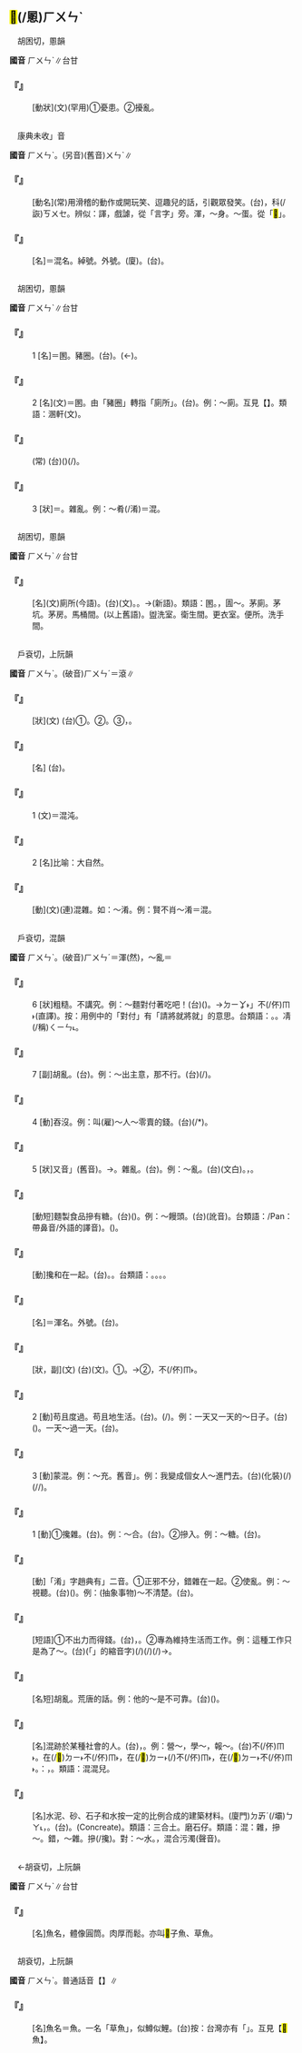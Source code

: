 
==<mark>&#xf9a69;</mark>(/慁)<rt>ㄏㄨㄣˋ</rt>==

　胡困切，慁韻

'''國音''' <rt>ㄏㄨㄣˋ</rt>∥台甘

    

==='''『{{ruby|<mark>&#xf9a69;</mark>|ㄏㄨㄣˋ}}』'''===
: [動狀](文)(罕用)①憂患。②擾亂。
    

=={{ruby|諢|ㄏㄨㄣˋ}}==

　康典未收{{ruby|「|ㄏㄨㄣˋ}}」音

'''國音''' <rt>ㄏㄨㄣˋ</rt>。(另音)(舊音)<rt>ㄨㄣˋ</rt>∥

    

==='''『{{ruby|插|ㄔㄚ}}{{ruby|科|ㄎㄜ}}{{ruby|打|ㄉㄚˇ}}{{ruby|諢|ㄏㄨㄣˋ}}』'''===
: [動名](常)用滑稽的動作或開玩笑、逗趣兒的話，引觀眾發笑。(台){{ruby|落|ㄌㄜㆷ ͘}}{{ruby|科|ㄎㄨㆤ}}，{{ruby|扑|ㄆㄚㆷ}}{{ruby|笑|ㄑㄧㄜ˪}}科(/詼)<rt>ㄎㄨㆤ</rt>。辨似：諢，戲謔，從「言字」旁。渾，～身。～蛋。從「<mark>&#xf925e;</mark>」。
    

==='''『{{ruby|諢|ㄏㄨㄣˋ}}{{ruby|名|ㄇㄧㄥˊ}}』'''===
: [名]＝混名。綽號。外號。(廈){{ruby|體|ㄊㆤˋ/ㄊㄨㆤˋ}}{{ruby|號|ㄏㄜ˫}}。(台){{ruby|綽|ㄑㄧㆦㆶ/ㄑㄧㄚㆶ}}{{ruby|號|ㄏㄜ˫}}。
    

=={{ruby|溷|ㄏㄨㄣˋ}}==

　胡困切，慁韻

'''國音''' <rt>ㄏㄨㄣˋ</rt>∥台甘

    

==='''『{{ruby|溷|ㄏㄨㄣˋ}}』'''===
:1  [名]＝圂。豬圈。(台){{ruby|飼|ㄑㄧ˫}}{{ruby|豬|ㄉㄨ/ㄉㄧ}}{{ruby|丌|ㆤ}}{{ruby|所|ㄙㆦˋ}}{{ruby|在|ㄗㄞ˫}}。{{ruby|豬|ㄉㄧ}}{{ruby|椆|ㄉㄧㄠˊ}}(←{{ruby|牢|ㄌㄜˊ}})。
    

==='''『{{ruby|溷|ㄏㄨㄣˋ}}』'''===
:2  [名](文)＝圂。由「豬圈」轉指「廁所」。(台){{ruby|屎|ㄙㄞˋ}}{{ruby|礜|ㄏㄚㆷ}}。例：～廁。互見【{{ruby|圂|ㄏㄨㄣˋ}}】。類語：溷軒(文)。
    

==='''『{{ruby|溷|ㄏㄨㄣˋ}}{{ruby|濁|ㄓㄨㄛˊ}}{{ruby|不|ㄅㄨˋ}}{{ruby|堪|ㄎㄢ}}』'''===
: (常) (台)({{ruby|真|ㄐㄧㄣ}}{{ruby|誠|ㄐㄧㆩˊ}}){{ruby|垃|ㄌㄚㆷ}}{{ruby|圾|ㄙㄚㆴ}}(/{{ruby|儠|ㄌㄚㆴ ͘}}{{ruby|<mark>&#xffd78;</mark>|ㄙㄚㆴ}})。
    

==='''『{{ruby|溷|ㄏㄨㄣˋ}}』'''===
:3  [狀]＝{{ruby|混|ㄏㄨㄣˋ}}。雜亂。例：～肴(/淆)＝混{{ruby|淆|ㄧㄠˊ/ㄒㄧㄠˊ}}。
    

=={{ruby|圂|ㄏㄨㄣˋ}}==

　胡困切，慁韻

'''國音''' <rt>ㄏㄨㄣˋ</rt>∥台甘

    

==='''『{{ruby|圂|ㄏㄨㄣˋ}}』'''===
: [名](文)廁所(今語)。(台)(文){{ruby|廁|ㄘㆤ˪}}{{ruby|所|ㄙㆦˋ}}。{{ruby|屎|ㄙㄞˋ}}{{ruby|礜|ㄏㄚㆶ}}。→{{ruby|便|ㄅㄧㄢ˫}}{{ruby|所|ㄙㆦˋ}}(新語)。類語：圂。{{ruby|溷|ㄏㄨㄣˋ}}，圊～。茅廁。茅坑。茅房。馬桶間。(以上舊語)。盥洗室。衛生間。更衣室。便所。洗手間。
    

=={{ruby|渾|ㄏㄨㄣˋ}}==

　戶袞切，上阮韻

'''國音''' <rt>ㄏㄨㄣˋ</rt>。(破音)<rt>ㄏㄨㄣˊ</rt>{{ruby|。|ㄍㄨㄣˇ}}＝滾∥

    

==='''『{{ruby|渾|ㄏㄨㄣˋ}}{{ruby|渾|ㄏㄨㄣˋ}}』'''===
: [狀](文) (台)①{{ruby|真|ㄐㄧㄣ}}{{ruby|大|ㄉㄨㄚ˫}}{{ruby|丌|ㆤ}}{{ruby|款|ㄎㄨㄢˋ}}。②{{ruby|紛|ㄏㄨㄣ}}{{ruby|亂|ㄌㄨㄢ˫}}{{ruby|丌|ㆤ}}{{ruby|款|ㄎㄨㄢˋ}}。③{{ruby|純|ㄙㄨㄣˊ}}{{ruby|樸|ㄆㆦㆶ}}，{{ruby|樸|ㄆㆦㆶ}}{{ruby|實|ㄒㄧㆵ ͘}}{{ruby|丌|ㆤ}}{{ruby|款|ㄎㄨㄢˋ}}。
    

==='''『{{ruby|渾|ㄏㄨㄣˋ}}{{ruby|天|ㄊㄧㄢ}}{{ruby|儀|ㄧˊ}}』'''===
: [名] (台){{ruby|古|ㄍㆦˋ}}{{ruby|代|ㄉㄞ˫}}{{ruby|觀|ㄍㄨㄢ}}{{ruby|測|ㄑㄧㆤㆶ}}{{ruby|天|ㄊㄧㄢ}}{{ruby|文|ㆠㄨㄣˊ}}{{ruby|丌|ㆤ}}{{ruby|儀|ㆣㄧˊ}}{{ruby|器|ㄎㄧ˪}}。
    

==='''『{{ruby|渾|ㄏㄨㄣˋ}}{{ruby|沌|ㄉㄨㄣˋ}}』'''===
:1  (文)＝混沌。
    

==='''『{{ruby|渾|ㄏㄨㄣˋ}}{{ruby|沌|ㄉㄨㄣˋ}}』'''===
:2  [名]比喻：大自然。
    

==='''『{{ruby|渾|ㄏㄨㄣˋ}}』'''===
: [動](文)(連)混雜。如：～淆。例：賢不肖～淆＝混{{ruby|淆|ㄧㄠˊ/ㄒㄧㄠˊ}}。
    

=={{ruby|混|ㄏㄨㄣˋ}}==

　戶袞切，混韻

'''國音''' <rt>ㄏㄨㄣˋ</rt>。(破音)<rt>ㄏㄨㄣˊ</rt>＝渾(然){{ruby|。|ㄏㄨㄣˇ}}，～亂{{ruby|。|ㄍㄨㄣˇ}}＝

    

==='''『{{ruby|混|ㄏㄨㄣˋ}}』'''===
:6  [狀]粗糙。不講究。例：～麵對付著吃吧！(台){{ruby|粗|ㄘㆦ}}{{ruby|麵|ㄇㄧ˫}}({{ruby|無|ㆠㄜˊ}}{{ruby|好|ㄏㄜˋ}}{{ruby|食|ㄐㄧㄚㆷ ͘}}){{ruby|請|ㄑㄧㆩˋ}}{{ruby|汝|ㄌㄧˋ}}{{ruby|罔|ㆠㆲˋ}}{{ruby|共|ㄍㄚ˫}}{{ruby|食|ㄐㄧㄚㆷ ͘}}。{{ruby|粗|ㄘㆦ}}{{ruby|麵|ㄇㄧ˫}}{{ruby|而|ㆢㄧˊ/ㄌㄧˊ}}{{ruby|已|ㄧˋ}}→{{ruby|「|ㄋㄧㄚ˫}}<rt>ㄉㄧㆩ˫</rt>」不(/伓)<rt>ㆬ˫</rt>{{ruby|通|ㄊㄤ}}{{ruby|棄|ㄎㄧ˪}}{{ruby|嫌|ㄏㄧㆰˊ}}(直譯)。按：用例中的「對付」有「請將就將就」的意思。台類語：{{ruby|忍|ㄌㄧㆬˋ}}{{ruby|耐|ㄋㄞ˫}}{{ruby|食|ㄐㄧㄚㆷ ͘}}。{{ruby|勉|ㆠㄧㄢˋ}}{{ruby|強|ㄍㄧㆲˊ}}{{ruby|食|ㄐㄧㄚㆷ ͘}}。凊(/稱)<rt>ㄑㄧㄣ˪</rt>{{ruby|彩|ㄘㄞˋ}}{{ruby|食|ㄐㄧㄚㆷ ͘}}。
    

==='''『{{ruby|混|ㄏㄨㄣˋ}}』'''===
:7  [副]胡亂。(台){{ruby|濫|ㄌㆰ˫}}{{ruby|糝|ㄙㆰˋ}}。例：～出主意，那不行。(台){{ruby|濫|ㄌㆰ˫}}{{ruby|糝|ㄙㆰˋ}}{{ruby|出|ㄘㄨㆵ}}{{ruby|主|ㄗㄨˋ}}{{ruby|意|ㄧ˪}}(/{{ruby|自|ㄗㄨ˫}}{{ruby|作|ㄗㆦㆶ}}{{ruby|自|ㄗㄨ˫}}{{ruby|端|ㄉㄨㄢ}}){{ruby|彼|ㄏㆤ}}{{ruby|是|ㄒㄧ˫}}{{ruby|<mark>&#xffa45;</mark>|ㆠㆤ˫/ㆠㄨㆤ˫}}{{ruby|用|ㄧㆲ˫/ㄧㄥ˫}}{{ruby|得|ㄉㄧㆤㆶ/ㄉㄧㆵ}}。
    

==='''『{{ruby|混|ㄏㄨㄣˋ}}』'''===
:4  [動]吞沒。例：叫(雇)～人～零賣的錢。(台){{ruby|店|ㄉㄧㆰ˪}}{{ruby|頭|ㄊㄠˊ}}{{ruby|賣|ㆠㆤ˫/ㆠㄨㆤ˫}}{{ruby|物|ㄇㄧㆷ ͘/ㄇㆭㆷ ͘}}{{ruby|零|ㄌㄢˊ}}{{ruby|星|ㄙㄢ}}{{ruby|錢|ㄐㆪˊ}}{{ruby|付|ㄏㆦ˫}}{{ruby|倩|ㄑㄧㆩ˪}}{{ruby|丌|ㆤ}}{{ruby|吞|ㄊㄨㄣ}}{{ruby|去|ㄎㄧ˪}}(/{{ruby|匎|ㄧㄚㆴ}}{{ruby|擛|ㄧㄚㆴ}}*{{ruby|去|ㄎㄧ˪}})。
    

==='''『{{ruby|混|ㄏㄨㄣˋ}}』'''===
:5  [狀]又音{{ruby|「|ㄏㄨㄣˇ}}」(舊音)。→{{ruby|混|ㄏㄨㄣˋ}}。雜亂。(台){{ruby|插|ㄘㄚㆴ}}{{ruby|雜|ㄗㄚㆴ ͘}}。例：～亂。(台){{ruby|混|ㄏㄨㄣ˪}}{{ruby|亂|ㄌㄨㄢ˫}}(文白)。{{ruby|雜|ㄗㄚㆴ ͘}}，{{ruby|插|ㄘㄚㆴ}}{{ruby|雜|ㄗㄚㆴ ͘}}。
    

==='''『{{ruby|混|ㄏㄨㄣˋ}}{{ruby|糖|ㄊㄤˊ}}』'''===
: [動短]麵製食品摻有糖。(台)({{ruby|用|ㄧㄥ˫/ㄧㆲ˫}}){{ruby|麵|ㄇㄧ˫}}{{ruby|粉|ㄏㄨㄣˋ}}{{ruby|做|ㄗㄨㆤ˪/ㄗㄜ˪}}{{ruby|丌|ㆤ}}{{ruby|食|ㄐㄧㄚㆷ ͘}}{{ruby|物|ㄇㆭㆷ ͘/ㄇㄧㆷ ͘}}{{ruby|有|ㄨ˫}}{{ruby|參|ㄘㆰ}}{{ruby|糖|ㄊㆭˊ}}{{ruby|丌|ㆤ}}。例：～饅頭。(台){{ruby|甜|ㄉㆪ}}{{ruby|丌|ㆤ}}{{ruby|饅|ㆠㄢˊ}}{{ruby|頭|ㄊㄜㆷ}}(訛音)。台類語：{{ruby|甜|ㄉㆪ}}{{ruby|麵|ㄇㄧ˫}}{{ruby|包|ㄅㄠ}}{{ruby|(|ㄆㄤˋ}}/Pan：帶鼻音/外語的譯音)。({{ruby|甜|ㄉㆪ}}){{ruby|紅|ㄤˊ}}{{ruby|龜|ㄍㄨ}}。
    

==='''『{{ruby|混|ㄏㄨㄣˋ}}{{ruby|合|ㄏㄜˊ}}』'''===
: [動]攙和在一起。(台){{ruby|濫|ㄌㆰ˫}}{{ruby|落|ㄌㄜㆷ ͘}}{{ruby|去|·ㄎㄧ˪}}。{{ruby|濫|ㄌㆰ˫}}{{ruby|做|ㄗㄨㆤ˪/ㄗㄜ˪}}{{ruby|伙|ㄏㆤˋ/ㄏㄨㆤˋ/ㄏㄜˋ}}。台類語：{{ruby|澆|ㄍㄧㄠ}}。{{ruby|攪|ㄍㄧㄠˋ}}。{{ruby|參|ㄘㆰ}}。{{ruby|摻|ㄘㆰ}}。
    

==='''『{{ruby|混|ㄏㄨㄣˋ}}{{ruby|名|ㄇㄧㄥˊ}}』'''===
: [名]＝渾名。外號。(台){{ruby|綽|ㄑㄧㆦㆶ}}{{ruby|號|ㄏㄜ˫}}。
    

==='''『{{ruby|混|ㄏㄨㄣˋ}}{{ruby|沌|ㄉㄨㄣˋ}}』'''===
: [狀，副](文) (台){{ruby|混|ㄏㄨㄣ˫}}{{ruby|沌|ㄉㄨㄣ˫}}(文)。①{{ruby|天|ㄊㄧㄢ}}{{ruby|地|ㄉㄨㆤ˫/ㄉㆤ˫}}{{ruby|未|ㆠㄨㆤ˫/ㆠㆤ˫}}{{ruby|分|ㄏㄨㄣ}}{{ruby|明|ㆠㄧㄥˊ}}{{ruby|時|ㄒㄧˊ}}{{ruby|滿|ㄇㄨㄚˋ}}{{ruby|遍|ㄆㄧㄢ˪}}{{ruby|模|ㄇㆦˊ}}{{ruby|糊|ㄏㄨˊ}}{{ruby|丌|ㆤ}}{{ruby|情|ㄐㄧㄥˊ}}{{ruby|形|ㄏㄧㄥˊ}}。→②{{ruby|智|ㄉㄧ˪}}{{ruby|識|ㄒㄧㆤㆶ}}{{ruby|無|ㆠㄜˊ}}{{ruby|開|ㄎㄨㄧ}}，不(/伓)<rt>ㆬ˫</rt>{{ruby|識|ㄅㄚㆵ/ㆠㄚㆵ}}{{ruby|半|ㄅㄨㆩ˪}}{{ruby|項|ㄏㄤ˫}}{{ruby|丌|ㆤ}}{{ruby|款|ㄎㄨㄢˋ}}。
    

==='''『{{ruby|混|ㄏㄨㄣˋ}}』'''===
:2  [動]苟且度過。苟且地生活。(台){{ruby|罔|ㆠㆲˋ}}{{ruby|罔|ㆠㆲˋ}}{{ruby|仔|ㄚ}}{{ruby|過|ㄍㄨㆤ˪/ㄍㆤ˪}}{{ruby|日|ㆢㄧㆵ ͘/ㄌㄧㆵ ͘}}。{{ruby|度|ㄉㆦ˫}}{{ruby|死|ㄒㄧˋ}}(/{{ruby|時|ㄒㄧˊ}}){{ruby|過|ㄍㆤ˪/ㄍㄨㆤ˪}}{{ruby|日|ㆢㄧㆵ ͘/ㄌㄧㆵ ͘}}{{ruby|子|ㄐㄧˋ}}。例：一天又一天的～日子。(台){{ruby|一|ㄐㄧㆵ ͘}}{{ruby|日|ㆢㄧㆵ ͘/ㄌㄧㆵ ͘}}{{ruby|仔|ㄚ}}{{ruby|一|ㄐㄧㆵ ͘}}{{ruby|日|ㆢㄧㆵ ͘/ㄌㄧㆵ ͘}}{{ruby|罔|ㆠㆲˋ}}{{ruby|度|ㄉㆦ˫}}({{ruby|日|ㆢㄧㆵ ͘/ㄌㄧㆵ ͘}}{{ruby|子|ㄐㄧˋ}})。一天～過一天。(台){{ruby|一|ㄐㄧㆵ ͘}}{{ruby|日|ㆢㄧㆵ ͘/ㄌㄧㆵ ͘}}{{ruby|仔|ㄚ}}{{ruby|脫|ㄊㄨㄚㆷ}}{{ruby|過|ㄍㄨㆤ˪/ㄍㆤ˪}}{{ruby|一|ㄐㄧㆵ ͘}}{{ruby|日|ㆢㄧㆵ ͘/ㄌㄧㆵ ͘}}。
    

==='''『{{ruby|混|ㄏㄨㄣˋ}}』'''===
:3  [動]蒙混。例：～充。舊音{{ruby|「|ㄏㄨㄣˇ}}」。例：我變成個女人～進門去。(台){{ruby|我|ㆣㄨㄚˋ}}{{ruby|假|ㄍㆤ˪}}(化裝){{ruby|做|ㄗㄨㆤ˪/ㄗㄜ˪}}{{ruby|女|ㄌㄧˋ/ㄌㄨˋ}}{{ruby|性|ㄒㄧㄥ˪}}(/{{ruby|查|ㄗㄚ}}{{ruby|某|ㆠㆦˋ}}{{ruby|人|ㄌㄤˊ}}){{ruby|塞|ㄒㄧㄚㆴ}}(/{{ruby|<mark>&#xf97be;</mark>|ㄒㄧㄚㆴ}}/{{ruby|免|ㆠㄨㄣ˪}}){{ruby|入|ㆢㄧㆴ ͘/ㄌㄧㆴ}}{{ruby|去|ㄎㄧ˪}}。
    

==='''『{{ruby|混|ㄏㄨㄣˋ}}』'''===
:1  [動]①攙雜。(台){{ruby|參|ㄘㆰ}}{{ruby|濫|ㄌㆰ˫}}。例：～合。(台){{ruby|濫|ㄌㆰ˫}}{{ruby|做|ㄗㄨㆤ˪/ㄗㄜ˪}}{{ruby|一|ㄐㄧㆵ ͘}}{{ruby|伙|ㄏㄨㆤˋ}}。②摻入。例：～糖。(台){{ruby|參|ㄘㆰ}}{{ruby|糖|ㄊㆭˊ}}{{ruby|丌|ㆤ}}。
    

==='''『{{ruby|混|ㄏㄨㄣˋ}}{{ruby|淆|ㄧㄠˊ}}』'''===
: [動]「淆」字趙典有{{ruby|「|ㄧㄠˊ}}{{ruby|、|ㄒㄧㄠˊ}}」二音。①正邪不分，錯雜在一起。②使{{ruby|混|ㄏㄨㄣˋ}}亂。例：～視聽。(台)({{ruby|言|ㆣㄧㄢˊ}}{{ruby|行|ㄏㄧㄥˊ}}){{ruby|使|ㄙㄨˋ}}{{ruby|人|ㄌㄤˊ}}{{ruby|分|ㄏㄨㄣ}}{{ruby|<mark>&#xffa45;</mark>|ㆠㆤ˫/ㆠㄨㆤ˫}}{{ruby|清|ㄑㄧㄥ}}{{ruby|楚|ㄘㄜˋ}}。例：(抽象事物)～不清楚。(台){{ruby|雜|ㄗㄚㆴ ͘}}{{ruby|濫|ㄌㆰ˫}}{{ruby|摻|ㄘㆰ}}{{ruby|<mark>&#xffa45;</mark>|ㆠㆤ˫/ㆠㄨㆤ˫}}{{ruby|清|ㄑㄧㄥ}}{{ruby|楚|ㄘㄜˋ}}。
    

==='''『{{ruby|混|ㄏㄨㄣˋ}}{{ruby|飯|ㄈㄢˋ}}{{ruby|吃|ㄔ}}』'''===
: [短語]①不出力而得錢。(台){{ruby|免|ㆠㄧㄢˋ}}{{ruby|出|ㄘㄨㆵ}}{{ruby|大|ㄉㄨㄚ˫}}{{ruby|力|ㄌㄚㆵ ͘}}，{{ruby|趁|ㄊㄢ˪}}{{ruby|有|ㄨ˫}}{{ruby|錢|ㄐㆪˊ}}。②專為維持生活而工作。例：這種工作只是為了～。(台){{ruby|<mark>&#xffb50;</mark>|ㄐㄧㆵ}}(「{{ruby|此|ㄐㄧˋ}}{{ruby|一|ㄐㄧㆵ ͘}}」的縮音字)(/{{ruby|此|ㄐㄧㆵ}}){{ruby|號|ㄏㄜ˫}}{{ruby|工|ㄎㄤ}}{{ruby|課|ㄎㄨㆤ˪/ㄎㆤ˪}}(/{{ruby|工|ㄍㄤ}}{{ruby|作|ㄗㆦㆶ}}){{ruby|是|ㄒㄧ˫}}{{ruby|為|ㄨㄧ˫}}{{ruby|著|ㄉㄧㄜㆷ ͘}}{{ruby|度|ㄉㆦ˫}}{{ruby|三|ㄙㆩ}}{{ruby|頓|ㄉㆭ˪}}{{ruby|飯|ㄅㆭ˫}}(/{{ruby|度|ㄉㆦ˫}}{{ruby|嘴|ㄘㄨㄧ˪}}{{ruby|食|ㄐㄧㄚㆷ ͘}}){{ruby|而|ㆢㄧˊ/ㄌㄧˊ}}{{ruby|已|ㄧˋ}}→{{ruby|爾|ㄋㄧㄚ˫}}{{ruby|爾|ㄋㄧㄚ˫}}。
    

==='''『{{ruby|混|ㄏㄨㄣˋ}}{{ruby|話|ㄏㄨㄚˋ}}』'''===
: [名短]胡亂。荒唐的話。例：他的～是不可靠。(台){{ruby|伊|ㄧ}}{{ruby|丌|ㆤ}}{{ruby|話|ㄨㆤ˫}}{{ruby|濫|ㄌㆰ˫}}{{ruby|糝|ㄙㆰˋ}}{{ruby|講|ㄍㆲˋ}}({{ruby|烏|ㆦ}}{{ruby|白|ㄅㆤㆷ ͘}}{{ruby|捏|ㄌㄧㄚㆴ}}){{ruby|<mark>&#xffa45;</mark>|ㆠㆤ˫/ㆠㄨㆤ˫}}{{ruby|信|ㄒㄧㄣ˪}}{{ruby|得|ㄉㄧㆵ}}。
    

==='''『{{ruby|混|ㄏㄨㄣˋ}}{{ruby|子|·ㄗˇ}}』'''===
: [名]混跡於某種社會的人。(台){{ruby|四|ㄒㄧ˪}}{{ruby|界|ㄍㆤ˪/ㄍㄨㆤ˪}}{{ruby|<mark>&#xf8e60;</mark>|ㄍㄜ˫}}，{{ruby|帶|ㄉㄞ˪}}{{ruby|鱸|ㄌㆦˊ}}{{ruby|鰻|ㄇㄨㄚˊ}}{{ruby|氣|ㄎㄧ˪}}{{ruby|丌|ㆤ}}{{ruby|人|ㄌㄤˊ}}。例：營～，學～，報～。(台)不(/伓)<rt>ㆬ˫</rt>{{ruby|是|ㄒㄧ˫}}{{ruby|正|ㄐㄧㄥ˪}}{{ruby|經|ㄍㄧㄥ}}{{ruby|<mark>&#xffa49;</mark>|ㆠㆤㆷ/ㆠㄨㆤㆷ}}{{ruby|做|ㄗㄨㆤ˪/ㄗㄜ˪}}{{ruby|一|ㄐㄧㆵ ͘}}{{ruby|項|ㄏㄤ˪}}{{ruby|事|ㄙㄨ˫}}{{ruby|業|ㆣㄧㄚㆴ ͘}}{{ruby|乾|ㄍㄢ}}{{ruby|礁|ㄉㄚ}}{{ruby|濫|ㄌㆰ˫}}{{ruby|站|ㄉㆰ˪/ㄉㄧㆰ˪}}{{ruby|某|ㆠㆦˋ}}{{ruby|一|ㄐㄧㆵ ͘}}{{ruby|種|ㄐㄧㆲˋ}}{{ruby|社|ㄒㄧㄚ˫}}{{ruby|會|ㄏㄨㆤ˫}}{{ruby|內|ㄌㄞ˫}}{{ruby|鱸|ㄌㆦˊ}}{{ruby|鰻|ㄇㄨㄚˊ}}{{ruby|<mark>&#xf8e60;</mark>|ㄍㄜ˫}}{{ruby|丌|ㄗㄨㄥ}}{{ruby|人|ㄌㄤˊ}}。{{ruby|像|ㄑㄧㆧ˫/ㄑㄧㆫ˫}}在(/<mark>&#xf9853;</mark>)<rt>ㄉㄧ˫</rt>{{ruby|兵|ㄅㄧㄥ}}{{ruby|營|ㄧㆩˊ}}不(/伓)<rt>ㆬ˫</rt>{{ruby|成|ㄐㄧㆩˊ}}{{ruby|兵|ㄅㄧㄥ}}，在(/<mark>&#xf9853;</mark>)<rt>ㄉㄧ˫</rt>{{ruby|報|ㄅㄜ˪}}{{ruby|界|ㄍㄞ˪}}(/{{ruby|新|ㄒㄧㄣ}}{{ruby|聞|ㆠㄨㄣˊ}}{{ruby|界|ㄍㄞ˪}})不(/伓)<rt>ㆬ˫</rt>{{ruby|成|ㄐㄧㆩˊ}}{{ruby|記|ㄍㄧ˪}}{{ruby|者|ㄐㄧㄚˋ}}，在(/<mark>&#xf9853;</mark>)<rt>ㄉㄧ˫</rt>{{ruby|學|ㄏㄚㆶ ͘}}{{ruby|界|ㄍㄞ˪}}不(/伓)<rt>ㆬ˫</rt>{{ruby|成|ㄐㄧㆩˊ}}{{ruby|學|ㄏㄚㆶ ͘}}{{ruby|者|ㄐㄧㄚˋ}}。{{ruby|日|ㆢㄧㆵ ͘/ㄌㄧㆵ ͘}}{{ruby|治|ㄉㄧ˫}}{{ruby|時|ㄒㄧˊ}}{{ruby|代|ㄉㄞ˫}}{{ruby|有|ㄨ˫}}：{{ruby|鱸|ㄌㆦˊ}}{{ruby|鰻|ㄇㄨㄚˊ}}{{ruby|記|ㄍㄧ˪}}{{ruby|者|ㄐㄧㄚˋ}}，{{ruby|鱸|ㄌㆦˊ}}{{ruby|鰻|ㄇㄨㄚˊ}}{{ruby|學|ㄏㄚㆶ ͘}}{{ruby|生|ㄒㄧㄥ}}{{ruby|丌|ㆤ}}{{ruby|名|ㆠㄧㄥˊ}}{{ruby|稱|ㄑㄧㄥ}}。類語：混混兒。
    

==='''『{{ruby|混|ㄏㄨㄣˋ}}{{ruby|凝|ㄋㄧㄥˊ}}{{ruby|土|ㄊㄨˇ}}』'''===
: [名]水泥、砂、石子和水按一定的比例合成的建築材料。(廈門)<rt>ㄉㆮˊ</rt>(/壩)<rt>ㄅㄚ˪</rt>{{ruby|塗|ㄊㆦˊ}}，{{ruby|烏|ㆦ}}{{ruby|灰|ㄏㄨㆤ/ㄏㆤ}}。(台){{ruby|摃|ㄍㆲ˪}}{{ruby|龜|ㄍㄨ}}{{ruby|里|ㄌㄧˋ}}。(Concreate)。類語：三合土。磨石仔。類語：混：雜，摻～。錯，～雜。摻(/攙)。對：～水。{{ruby|湣|ㄇㄧㄢˋ}}，混合污濁(聲音)。
    

=={{ruby|<mark>&#xf9a6a;</mark>|ㄏㄨㄣˋ}}==

　←胡袞切，上阮韻{{ruby|＝|ㄏㄨㄣˇ}}

'''國音''' <rt>ㄏㄨㄣˋ</rt>∥台甘

    

==='''『{{ruby|<mark>&#xf9a6a;</mark>|ㄏㄨㄣˋ}}{{ruby|魚|ㄩˊ}}』'''===
: [名]魚名，體像圓筒。肉厚而鬆。亦叫<mark>&#xf9a6a;</mark>子魚、草魚。
    

=={{ruby|鯇|ㄏㄨㄣˋ}}==

　胡袞切，上阮韻

'''國音''' <rt>ㄏㄨㄣˋ</rt>{{ruby|＝|ㄏㄨㄣˇ}}。普通話音【{{ruby|鯇|ㄏㄨㄢˋ}}】∥

    

==='''『{{ruby|鯇|ㄏㄨㄣˋ}}』'''===
: [名]魚名＝{{ruby|<mark>&#xf9a6a;</mark>|ㄏㄨㄣˋ}}魚。一名「草魚」，似鱒似鯉。(台)按：台灣亦有「{{ruby|草|ㄘㄠˋ}}{{ruby|魚|ㄏㄧˊ/ㄏㄨˊ}}」。互見【<mark>&#xf9a6a;</mark>魚】。
    
